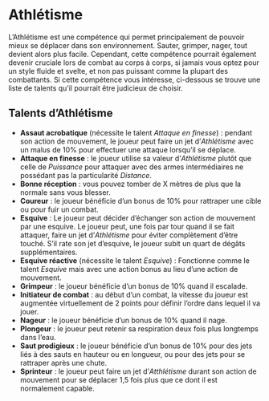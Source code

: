 # Athlétisme

L'Athlétisme est une compétence qui permet principalement de pouvoir mieux se déplacer dans son environnement. Sauter, grimper, nager, tout devient alors plus facile. Cependant, cette compétence pourrait également devenir cruciale lors de combat au corps à corps, si jamais vous optez pour un style fluide et svelte, et non pas puissant comme la plupart des combattants. Si cette compétence vous intéresse, ci-dessous se trouve une liste de talents qu'il pourrait être judicieux de choisir.

## Talents d'Athlétisme

- **Assaut acrobatique** (nécessite le talent *Attaque en finesse*) : pendant son action de mouvement, le joueur peut faire un jet d'*Athlétisme* avec un malus de 10% pour effectuer une attaque lorsqu'il se déplace.
- **Attaque en finesse** : le joueur utilise sa valeur d'*Athlétisme* plutôt que celle de *Puissance* pour attaquer avec des armes intermédiaires ne possédant pas la particularité *Distance*. 
- **Bonne réception** : vous pouvez tomber de X mètres de plus que la normale sans vous blesser.
- **Coureur** : le joueur bénéficie d'un bonus de 10% pour rattraper une cible ou pour fuir un combat.
- **Esquive** : Le joueur peut décider d'échanger son action de mouvement par une esquive. Le joueur peut, une fois par tour quand il se fait attaquer, faire un jet d'*Athlétisme* pour éviter complètement d'être touché. S'il rate son jet d'esquive, le joueur subit un quart de dégâts supplémentaires.
- **Esquive réactive** (nécessite le talent *Esquive*) : Fonctionne comme le talent *Esquive* mais avec une action bonus au lieu d'une action de mouvement.
- **Grimpeur** : le joueur bénéficie d'un bonus de 10% quand il escalade.
- **Initiateur de combat** : au début d'un combat, la vitesse du joueur est augmentée virtuellement de 2 points pour définir l'ordre dans lequel il va jouer.
- **Nageur** : le joueur bénéficie d'un bonus de 10% quand il nage.
- **Plongeur** : le joueur peut retenir sa respiration deux fois plus longtemps dans l'eau.
- **Saut prodigieux** : le joueur bénéficie d'un bonus de 10% pour des jets liés à des sauts en hauteur ou en longueur, ou pour des jets pour se rattraper après une chute. 
- **Sprinteur** : le joueur peut faire un jet d'*Atthlétisme* durant son action de mouvement pour se déplacer 1,5 fois plus que ce dont il est normalement capable.
